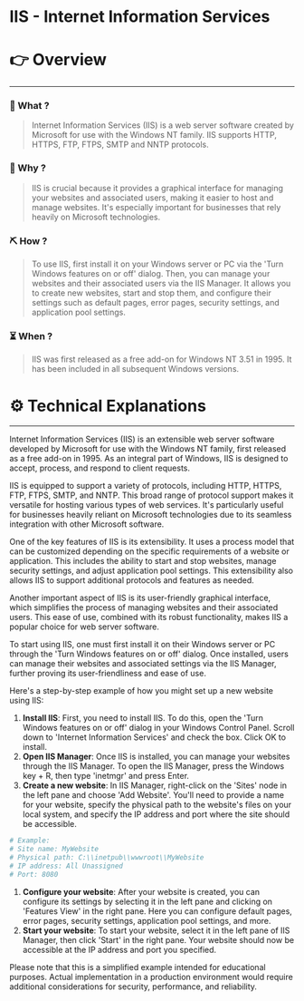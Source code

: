 # IIS - Internet Information Services


# 👉 Overview

---

### 👀 What ?

> Internet Information Services (IIS) is a web server software created by Microsoft for use with the Windows NT family. IIS supports HTTP, HTTPS, FTP, FTPS, SMTP and NNTP protocols.
> 

### 🧐 Why ?

> IIS is crucial because it provides a graphical interface for managing your websites and associated users, making it easier to host and manage websites. It's especially important for businesses that rely heavily on Microsoft technologies.
> 

### ⛏️ How ?

> To use IIS, first install it on your Windows server or PC via the 'Turn Windows features on or off' dialog. Then, you can manage your websites and their associated users via the IIS Manager. It allows you to create new websites, start and stop them, and configure their settings such as default pages, error pages, security settings, and application pool settings.
> 

### ⏳ When ?

> IIS was first released as a free add-on for Windows NT 3.51 in 1995. It has been included in all subsequent Windows versions.
> 

# ⚙️ Technical Explanations

---

Internet Information Services (IIS) is an extensible web server software developed by Microsoft for use with the Windows NT family, first released as a free add-on in 1995. As an integral part of Windows, IIS is designed to accept, process, and respond to client requests.

IIS is equipped to support a variety of protocols, including HTTP, HTTPS, FTP, FTPS, SMTP, and NNTP. This broad range of protocol support makes it versatile for hosting various types of web services. It's particularly useful for businesses heavily reliant on Microsoft technologies due to its seamless integration with other Microsoft software.

One of the key features of IIS is its extensibility. It uses a process model that can be customized depending on the specific requirements of a website or application. This includes the ability to start and stop websites, manage security settings, and adjust application pool settings. This extensibility also allows IIS to support additional protocols and features as needed.

Another important aspect of IIS is its user-friendly graphical interface, which simplifies the process of managing websites and their associated users. This ease of use, combined with its robust functionality, makes IIS a popular choice for web server software.

To start using IIS, one must first install it on their Windows server or PC through the 'Turn Windows features on or off' dialog. Once installed, users can manage their websites and associated settings via the IIS Manager, further proving its user-friendliness and ease of use.

Here's a step-by-step example of how you might set up a new website using IIS:

1. **Install IIS**: First, you need to install IIS. To do this, open the 'Turn Windows features on or off' dialog in your Windows Control Panel. Scroll down to 'Internet Information Services' and check the box. Click OK to install.
2. **Open IIS Manager**: Once IIS is installed, you can manage your websites through the IIS Manager. To open the IIS Manager, press the Windows key + R, then type 'inetmgr' and press Enter.
3. **Create a new website**: In IIS Manager, right-click on the 'Sites' node in the left pane and choose 'Add Website'. You'll need to provide a name for your website, specify the physical path to the website's files on your local system, and specify the IP address and port where the site should be accessible.

```bash
# Example:
# Site name: MyWebsite
# Physical path: C:\\inetpub\\wwwroot\\MyWebsite
# IP address: All Unassigned
# Port: 8080

```

1. **Configure your website**: After your website is created, you can configure its settings by selecting it in the left pane and clicking on 'Features View' in the right pane. Here you can configure default pages, error pages, security settings, application pool settings, and more.
2. **Start your website**: To start your website, select it in the left pane of IIS Manager, then click 'Start' in the right pane. Your website should now be accessible at the IP address and port you specified.

Please note that this is a simplified example intended for educational purposes. Actual implementation in a production environment would require additional considerations for security, performance, and reliability.
